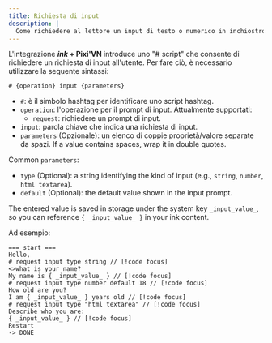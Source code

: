 ```yaml
---
title: Richiesta di input
description: |
  Come richiedere al lettore un input di testo o numerico in inchiostro utilizzando lo "script #" di Pixi'VN e accedere al risultato all'interno della tua narrazione.
---
```



L'integrazione **_ink_ + Pixi'VN** introduce uno "# script" che consente di richiedere un <DynamicLink href="/start/input">richiesta di input</DynamicLink> all'utente. Per fare ciò, è necessario utilizzare la seguente sintassi:

```ink
# {operation} input {parameters}
```

- `#`: è il simbolo hashtag per identificare uno script hashtag.
- `operation`: l'operazione per il prompt di input. Attualmente supportati:
  - `request`: richiedere un prompt di input.
- `input`: parola chiave che indica una richiesta di input.
- `parameters` (Opzionale): un elenco di coppie proprietà/valore separate da spazi. If a value contains spaces, wrap it in double quotes.

Common `parameters`:

- `type` (Optional): a string identifying the kind of input (e.g., `string`, `number`, `html textarea`).
- `default` (Optional): the default value shown in the input prompt.

The entered value is saved in storage under the system key `_input_value_`, so you can reference `{ _input_value_ }` in your ink content.

Ad esempio:

```ink
=== start ===
Hello, 
# request input type string // [!code focus]
<>what is your name?
My name is { _input_value_ } // [!code focus]
# request input type number default 18 // [!code focus]
How old are you?
I am { _input_value_ } years old // [!code focus]
# request input type "html textarea" // [!code focus]
Describe who you are:
{ _input_value_ } // [!code focus]
Restart
-> DONE
```

<InputExample />
